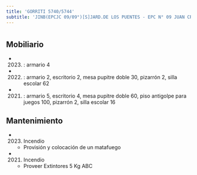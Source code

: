 ```yaml
---
title: 'GORRITI 5740/5744'
subtitle: 'JINB(EPCJC 09/09°)[S]JARD.DE LOS PUENTES - EPC N° 09 JUAN CRISOSTOMO LAFINUR'
---
```


#


## Mobiliario

*  (2023) : armario 4 

*  (2022) : armario 2, escritorio 2, mesa pupitre doble 30, pizarrón 2, silla escolar 62 

*  (2021) : armario 5, escritorio 4, mesa pupitre doble 60, piso antigolpe para juegos 100, pizarrón 2, silla escolar 16 





## Mantenimiento

*  (2023) Incendio 
    + Provisión y colocación de un matafuego

*  (2021) Incendio 
    + Proveer Extintores 5 Kg ABC



